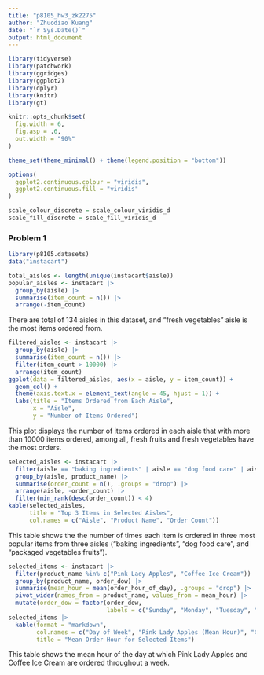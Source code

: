 ```yaml
---
title: "p8105_hw3_zk2275"
author: "Zhuodiao Kuang"
date: "`r Sys.Date()`"
output: html_document
---
```


```r
library(tidyverse)
library(patchwork)
library(ggridges)
library(ggplot2)
library(dplyr)
library(knitr)
library(gt)
```


```r
knitr::opts_chunk$set(
  fig.width = 6,
  fig.asp = .6,
  out.width = "90%"
)

theme_set(theme_minimal() + theme(legend.position = "bottom"))

options(
  ggplot2.continuous.colour = "viridis",
  ggplot2.continuous.fill = "viridis"
)

scale_colour_discrete = scale_colour_viridis_d
scale_fill_discrete = scale_fill_viridis_d
```


### Problem 1


```r
library(p8105.datasets)
data("instacart")
```



```r
total_aisles <- length(unique(instacart$aisle))
popular_aisles <- instacart |>
  group_by(aisle) |>
  summarise(item_count = n()) |>
  arrange(-item_count)
```


There are total of 134 aisles in this dataset, and "fresh vegetables" aisle is the most items ordered from.


```r
filtered_aisles <- instacart |>
  group_by(aisle) |>
  summarise(item_count = n()) |>
  filter(item_count > 10000) |>
  arrange(item_count)
ggplot(data = filtered_aisles, aes(x = aisle, y = item_count)) +
  geom_col() +
  theme(axis.text.x = element_text(angle = 45, hjust = 1)) +
  labs(title = "Items Ordered from Each Aisle",
       x = "Aisle",
       y = "Number of Items Ordered")
```


This plot displays the number of items ordered in each aisle that with more than 10000 items ordered, among all, fresh fruits and fresh vegetables have the most orders. 


```r
selected_aisles <- instacart |>
  filter(aisle == "baking ingredients" | aisle == "dog food care" | aisle == "packaged vegetables fruits") |>
  group_by(aisle, product_name) |>
  summarise(order_count = n(), .groups = "drop") |>
  arrange(aisle, -order_count) |>
  filter(min_rank(desc(order_count)) < 4)
kable(selected_aisles, 
      title = "Top 3 Items in Selected Aisles", 
      col.names = c("Aisle", "Product Name", "Order Count"))
```


This table shows the the number of times each item is ordered in three most popular items from three aisles (“baking ingredients”, “dog food care”, and “packaged vegetables fruits”).


```r
selected_items <- instacart |>
  filter(product_name %in% c("Pink Lady Apples", "Coffee Ice Cream")) |>
  group_by(product_name, order_dow) |>
  summarise(mean_hour = mean(order_hour_of_day), .groups = "drop") |>
  pivot_wider(names_from = product_name, values_from = mean_hour) |>
  mutate(order_dow = factor(order_dow,
                            labels = c("Sunday", "Monday", "Tuesday", "Wednesday", "Thursday", "Friday", "Saturday")))
selected_items |> 
  kable(format = "markdown", 
        col.names = c("Day of Week", "Pink Lady Apples (Mean Hour)", "Coffee Ice Cream (Mean Hour)"),
        title = "Mean Order Hour for Selected Items") 
```



This table shows the mean hour of the day at which Pink Lady Apples and Coffee Ice Cream are ordered throughout a week. 

